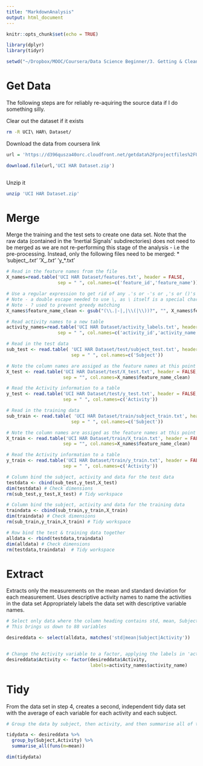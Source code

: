 ```yaml
---
title: "MarkdownAnalysis"
output: html_document
---
```


```r
knitr::opts_chunk$set(echo = TRUE)
```

```r
library(dplyr)
library(tidyr)

setwd("~/Dropbox/MOOC/Coursera/Data Science Beginner/3. Getting & Cleaning Data/Project/Coursera-GettingCleaningData")
```

# Get Data
The following steps are for reliably re-aquiring the source data if I do something silly.

Clear out the dataset if it exists
```bash
rm -R UCI\ HAR\ Dataset/
```

Download the data from coursera link
```r
url = 'https://d396qusza40orc.cloudfront.net/getdata%2Fprojectfiles%2FUCI%20HAR%20Dataset.zip'

download.file(url,'UCI HAR Dataset.zip')



```

Unzip it
```bash
unzip 'UCI HAR Dataset.zip'
```


# Merge
Merge the training and the test sets to create one data set.
Note that the raw data (contained in the 'Inertial Signals' subdirectories) does not need to be merged as we are not re-performing this stage of the analysis - i.e the pre-processing.
Instead, only the following files need to be merged:
* 'subject_*.txt' 
* 'X_*.txt' 
* 'y_*.txt' 


```r
# Read in the feature names from the file
X_names=read.table('UCI HAR Dataset/features.txt', header = FALSE,
                   sep = " ", col.names=c('feature_id','feature_name'))

# Use a regular expression to get rid of any .'s or -'s or ,'s or ()'s 
# Note - a double escape needed to use \, as \ itself is a special charachter)
# Note - ? used to prevent greedy matching
X_names$feature_name_clean <- gsub("(\\.|-|,|\\(|\\))?", "", X_names$feature_name)

```


```r
# Read activity names to a new table
activity_names=read.table('UCI HAR Dataset/activity_labels.txt', header = FALSE,
                   sep = " ", col.names=c('activity_id','activity_name'))

```


```r
# Read in the test data
sub_test <- read.table( 'UCI HAR Dataset/test/subject_test.txt', header = FALSE, 
                        sep = " ", col.names=c('Subject'))

# Note the column names are assiged as the feature names at this point
X_test <- read.table('UCI HAR Dataset/test/X_test.txt', header = FALSE, 
                     sep = "", col.names=X_names$feature_name_clean)

# Read the Activity information to a table
y_test <- read.table('UCI HAR Dataset/test/y_test.txt', header = FALSE,
                     sep = " ", col.names=c('Activity'))

```


```r

# Read in the training data
sub_train <- read.table( 'UCI HAR Dataset/train/subject_train.txt', header = FALSE, 
                        sep = " ", col.names=c('Subject'))

# Note the column names are assiged as the feature names at this point
X_train <- read.table('UCI HAR Dataset/train/X_train.txt', header = FALSE, 
                     sep = "", col.names=X_names$feature_name_clean)

# Read the Activity information to a table                     
y_train <- read.table('UCI HAR Dataset/train/y_train.txt', header = FALSE,
                     sep = " ", col.names=c('Activity'))
```


```r
# Column bind the subject, activity and data for the test data
testdata <- cbind(sub_test,y_test,X_test)
dim(testdata) # Check dimensions
rm(sub_test,y_test,X_test) # Tidy workspace

# Column bind the subject, activity and data for the training data
traindata <- cbind(sub_train,y_train,X_train)
dim(traindata) # Check dimensions
rm(sub_train,y_train,X_train) # Tidy workspace

# Row bind the test & training data together
alldata <- rbind(testdata,traindata)
dim(alldata) # Check dimensions
rm(testdata,traindata)  # Tidy workspace

```



# Extract
Extracts only the measurements on the mean and standard deviation for each measurement.
Uses descriptive activity names to name the activities in the data set
Appropriately labels the data set with descriptive variable names.

```r
# Select only data where the column heading contains std, mean, Subject or Activity
# This brings us down to 88 variables

desireddata <- select(alldata, matches('std|mean|Subject|Activity'))


# Change the Activity variable to a factor, applying the labels in 'activity_name' read in from activity_labels.txt - This allows it to be descriptive without taking up unnecesary space.
desireddata$Activity <- factor(desireddata$Activity,
                               labels=activity_names$activity_name)

```

# Tidy
From the data set in step 4, creates a second, independent tidy data set with the average of each variable for each activity and each subject.

```r
# Group the data by subject, then activity, and then summarise all of the variable columns using the mean for each of the resulting 180 rows.

tidydata <- desireddata %>% 
  group_by(Subject,Activity) %>% 
  summarise_all(funs(m=mean))

dim(tidydata)

```

